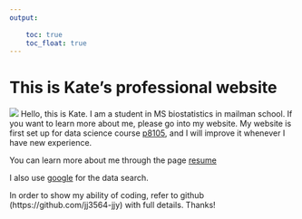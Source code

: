 ```yaml
---
output: 
  
    toc: true
    toc_float: true
---
```


# This is Kate's professional website

![](https://media.giphy.com/media/drXGoW1iudhKw/giphy.gif)
Hello, this is Kate. I am a student in MS biostatistics in mailman school. If you want to learn more about me, please go into my website. 
My website is first set up for data science course [p8105](https://p8105.com/making_websites.html), and I will improve it whenever I have new experience. 

You can learn more about me through the page [resume](myresume.html)

I also use [google](https://www.google.com/) for the data search.

In order to show my ability of coding, refer to github (https://github.com/jj3564-jjy)  with full details.
Thanks!